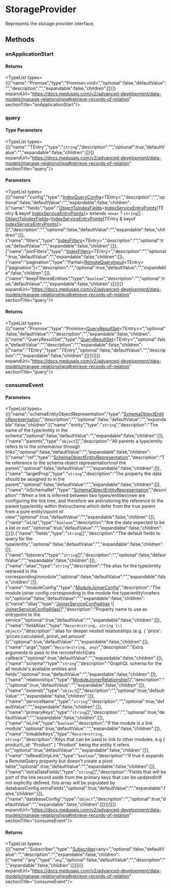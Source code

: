 
# StorageProvider

Represents the storage provider interface,

## Methods

### onApplicationStart

#### Returns

<TypeList types={[{"name":"Promise","type":"Promise&#60;void&#62;","optional":false,"defaultValue":"","description":"","expandable":false,"children":[]}]} expandUrl="https://docs.medusajs.com/v2/advanced-development/data-models/manage-relationships#retrieve-records-of-relation" sectionTitle="onApplicationStart"/>

### query

#### Type Parameters

<TypeList types={[{"name":"TEntry","type":"`string`","description":"","optional":true,"defaultValue":"","expandable":false,"children":[]}]} expandUrl="https://docs.medusajs.com/v2/advanced-development/data-models/manage-relationships#retrieve-records-of-relation" sectionTitle="query"/>

#### Parameters

<TypeList types={[{"name":"config","type":"[IndexQueryConfig](../../types/types.IndexTypes.IndexQueryConfig/page.mdx)&#60;TEntry&#62;","description":"","optional":false,"defaultValue":"","expandable":false,"children":[{"name":"fields","type":"[ObjectToIndexFields](../../types/types.IndexTypes.ObjectToIndexFields/page.mdx)&#60;[IndexServiceEntryPoints](../types.IndexTypes.IndexServiceEntryPoints/page.mdx)[TEntry & keyof [IndexServiceEntryPoints](../types.IndexTypes.IndexServiceEntryPoints/page.mdx)]&#62; extends `never` ? `string`[] : [ObjectToIndexFields](../../types/types.IndexTypes.ObjectToIndexFields/page.mdx)&#60;[IndexServiceEntryPoints](../types.IndexTypes.IndexServiceEntryPoints/page.mdx)[TEntry & keyof [IndexServiceEntryPoints](../types.IndexTypes.IndexServiceEntryPoints/page.mdx)]&#62;[]","description":"","optional":false,"defaultValue":"","expandable":false,"children":[]},{"name":"filters","type":"[IndexFilters](../../types/types.IndexTypes.IndexFilters/page.mdx)&#60;TEntry&#62;","description":"","optional":true,"defaultValue":"","expandable":false,"children":[]},{"name":"joinFilters","type":"[IndexFilters](../../types/types.IndexTypes.IndexFilters/page.mdx)&#60;TEntry&#62;","description":"","optional":true,"defaultValue":"","expandable":false,"children":[]},{"name":"pagination","type":"Partial&#60;[RemoteQueryInput](../../../ModulesSdkTypes/types/types.ModulesSdkTypes.RemoteQueryInput/page.mdx)&#60;TEntry&#62;[\"pagination\"]&#62;","description":"","optional":true,"defaultValue":"","expandable":false,"children":[]},{"name":"keepFilteredEntities","type":"`boolean`","description":"","optional":true,"defaultValue":"","expandable":false,"children":[]}]}]} expandUrl="https://docs.medusajs.com/v2/advanced-development/data-models/manage-relationships#retrieve-records-of-relation" sectionTitle="query"/>

#### Returns

<TypeList types={[{"name":"Promise","type":"Promise&#60;[QueryResultSet](../../types/types.IndexTypes.QueryResultSet/page.mdx)&#60;TEntry&#62;&#62;","optional":false,"defaultValue":"","description":"","expandable":false,"children":[{"name":"QueryResultSet","type":"[QueryResultSet](../../types/types.IndexTypes.QueryResultSet/page.mdx)&#60;TEntry&#62;","optional":false,"defaultValue":"","description":"","expandable":false,"children":[{"name":"TEntry","type":"TEntry","optional":false,"defaultValue":"","description":"","expandable":false,"children":[]}]}]}]} expandUrl="https://docs.medusajs.com/v2/advanced-development/data-models/manage-relationships#retrieve-records-of-relation" sectionTitle="query"/>

### consumeEvent

#### Parameters

<TypeList types={[{"name":"schemaEntityObjectRepresentation","type":"[SchemaObjectEntityRepresentation](../../types/types.IndexTypes.SchemaObjectEntityRepresentation/page.mdx)","description":"","optional":false,"defaultValue":"","expandable":false,"children":[{"name":"entity","type":"`string`","description":"The name of the type/entity in the schema","optional":false,"defaultValue":"","expandable":false,"children":[]},{"name":"parents","type":"`object`[]","description":"All parents a type/entity refers to in the schema\nor through links","optional":false,"defaultValue":"","expandable":false,"children":[{"name":"ref","type":"[SchemaObjectEntityRepresentation](../../types/types.IndexTypes.SchemaObjectEntityRepresentation/page.mdx)","description":"The reference to the schema object representation\nof the parent","optional":false,"defaultValue":"","expandable":false,"children":[]},{"name":"targetProp","type":"`string`","description":"The property the data should be assigned to in the parent","optional":false,"defaultValue":"","expandable":false,"children":[]},{"name":"inSchemaRef","type":"[SchemaObjectEntityRepresentation](../../types/types.IndexTypes.SchemaObjectEntityRepresentation/page.mdx)","description":"When a link is inferred between two types/entities\nwe are configuring the link tree, and therefore we are\nstoring the reference to the parent type/entity within the\nschema which defer from the true parent from a pure entity\npoint of view","optional":true,"defaultValue":"","expandable":false,"children":[]},{"name":"isList","type":"`boolean`","description":"Are the data expected to be a list or not","optional":true,"defaultValue":"","expandable":false,"children":[]}]},{"name":"fields","type":"`string`[]","description":"The default fields to query for the type/entity","optional":false,"defaultValue":"","expandable":false,"children":[]},{"name":"listeners","type":"`string`[]","description":"","optional":false,"defaultValue":"","expandable":false,"children":[]},{"name":"alias","type":"`string`","description":"The alias for the type/entity retrieved in the corresponding\nmodule","optional":false,"defaultValue":"","expandable":false,"children":[]},{"name":"moduleConfig","type":"[ModuleJoinerConfig](../../../ModulesSdkTypes/types/types.ModulesSdkTypes.ModuleJoinerConfig/page.mdx)","description":"The module joiner config corresponding to the module the type/entity\nrefers to","optional":false,"defaultValue":"","expandable":false,"children":[{"name":"alias","type":"[JoinerServiceConfigAlias](../../../interfaces/types.JoinerServiceConfigAlias/page.mdx) \\| [JoinerServiceConfigAlias](../../../interfaces/types.JoinerServiceConfigAlias/page.mdx)[]","description":"Property name to use as entrypoint to the service","optional":true,"defaultValue":"","expandable":false,"children":[]},{"name":"fieldAlias","type":"`Record<string, string \\| object>`","description":"alias for deeper nested relationships (e.g. &#123; 'price': 'prices.calculated\\_price\\_set.amount' &#125;)","optional":true,"defaultValue":"","expandable":false,"children":[]},{"name":"args","type":"`Record<string, any>`","description":"Extra arguments to pass to the remoteFetchData callback","optional":true,"defaultValue":"","expandable":false,"children":[]},{"name":"schema","type":"`string`","description":"GraphQL schema for the all module's available entities and fields","optional":true,"defaultValue":"","expandable":false,"children":[]},{"name":"relationships","type":"[ModuleJoinerRelationship](../../../ModulesSdkTypes/types/types.ModulesSdkTypes.ModuleJoinerRelationship/page.mdx)[]","description":"","optional":true,"defaultValue":"","expandable":false,"children":[]},{"name":"extends","type":"`object`[]","description":"","optional":true,"defaultValue":"","expandable":false,"children":[]},{"name":"serviceName","type":"`string`","description":"","optional":true,"defaultValue":"","expandable":false,"children":[]},{"name":"primaryKeys","type":"`string`[]","description":"","optional":true,"defaultValue":"","expandable":false,"children":[]},{"name":"isLink","type":"`boolean`","description":"If the module is a link module","optional":true,"defaultValue":"","expandable":false,"children":[]},{"name":"linkableKeys","type":"`Record<string, string>`","description":"Keys that can be used to link to other modules. e.g &#123; product\\_id: \"Product\" &#125; \"Product\" being the entity it refers to","optional":true,"defaultValue":"","expandable":false,"children":[]},{"name":"isReadOnlyLink","type":"`boolean`","description":"If true it expands a RemoteQuery property but doesn't create a pivot table","optional":true,"defaultValue":"","expandable":false,"children":[]},{"name":"extraDataFields","type":"`string`[]","description":"Fields that will be part of the link record aside from the primary keys that can be updated\nIf not explicitly defined, this array will be populated by databaseConfig.extraFields","optional":true,"defaultValue":"","expandable":false,"children":[]},{"name":"databaseConfig","type":"`object`","description":"","optional":true,"defaultValue":"","expandable":false,"children":[]}]}]}]} expandUrl="https://docs.medusajs.com/v2/advanced-development/data-models/manage-relationships#retrieve-records-of-relation" sectionTitle="consumeEvent"/>

#### Returns

<TypeList types={[{"name":"Subscriber","type":"[Subscriber](../../../EventBusTypes/types/types.EventBusTypes.Subscriber/page.mdx)&#60;any&#62;","optional":false,"defaultValue":"","description":"","expandable":false,"children":[{"name":"any","type":"`any`","optional":false,"defaultValue":"","description":"","expandable":false,"children":[]}]}]} expandUrl="https://docs.medusajs.com/v2/advanced-development/data-models/manage-relationships#retrieve-records-of-relation" sectionTitle="consumeEvent"/>
